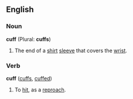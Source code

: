 ==English==

===Noun===
'''cuff''' (Plural: '''cuffs''')
#The end of a [[shirt]] [[sleeve]] that covers the [[wrist]].

===Verb===
'''cuff''' ([[cuffs]], [[cuffed]])  <!--[[cuffing]] ? -->
#To [[hit]], as a [[reproach]].